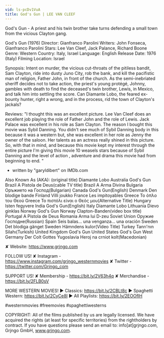 ```yaml
---
vid: ls-pcDv1VuA
title: God's Gun | LEE VAN CLEEF
---
```


God's Gun - A priest and his twin brother take turns defending a small town from the vicious Clayton gang.

God's Gun (1976)
Director: Gianfranco Parolini
Writers: John Fonseca, Gianfranco Parolini
Stars: Lee Van Cleef, Jack Palance, Richard Boone
Genre: Western
Country: Italy, Israel
Language: English
Release Date: 1976 (Italy)
Filming Location: Israel

Synopsis:
Intent on murder, the vicious cut-throats of the pitiless bandit, Sam Clayton, ride into dusty Juno City, rob the bank, and kill the pacifistic man of religion, Father John, in front of the church. As the semi-inebriated sheriff decides not to take action, the priest's young protégé, Johnny, gambles with death to find the deceased's twin brother, Lewis, in Mexico, and talk him into settling the score. Can Diamante Lobo, the feared ex-bounty hunter, right a wrong, and in the process, rid the town of Clayton's jackals?

Reviews:
"I thought this was an excellent picture. Lee Van Cleef does an excellent job playing the role of Father John and the role of Lewis. Jack Palace was excellent in his role as Sam Clayton. The reason I bought this movie was Sybil Danning. You didn't see much of Sybil Danning body in this because it was a western but, she was excellent in her role as Jenny the owner of the saloon. Her talents as an actress really shined in this picture. So, with that in mind, and because this movie kept my interest through the entire picture I'm giving this movie 10 weasels stars because of Sybil Danning and the level of action , adventure and drama this movie had from beginning to end. "
- written by "garyldibert" on IMDb.com

Also Known As (AKA):
(original title) Diamante Lobo
Australia God's Gun
Brazil A Pistola de Deus(cable TV title)
Brazil A Arma Divina
Bulgaria Оръжието на Господ(Bulgarian)
Canada God's Gun(English)
Denmark Den blodige bande
Finland Villi joukko
France Les impitoyables
Greece Το όπλο του Θεού
Greece Το πιστόλι είναι ο Θεός μου(Alternative Title)
Hungary Isten fegyvere
India God's Gun(English)
Italy Diamante Lobo
Lithuania Dievo ginklas
Norway God's Gun
Norway Clapton-Banden(video box title)
Portugal A Pistola de Deus
Romania Arma lui D-zeu
Soviet Union Оружие Господне(Russian)
Spain Seis balas... una venganza... una oración
Sweden Det blodiga gänget
Sweden Hämndens kulor(Video Title)
Turkey Tanrı'nın Silahı(Turkish)
United Kingdom God's Gun
United States God's Gun
West Germany Der Colt Gottes
Yugoslavia Heroj na crniot kolt(Macedonian)

✘ Website: https://www.grjngo.com

FOLLOW US!
✘ Instagram - https://www.instagram.com/grjngo_westernmovies
✘ Twitter - https://twitter.com/Grjngo_com

SUPPORT US!
✘ Membership - https://bit.ly/2V63h4q
✘ Merchandise - https://bit.ly/2FLB0sV

MORE WESTERN MOVIES! 
► Classics: https://bit.ly/2CBLt8c 
► Spaghetti Western: https://bit.ly/2CyCe8I 
► All Playlists: https://bit.ly/2EOOfIH 

#westernmovies #freemovies #spaghettiwesterns

COPYRIGHT: All of the films published by us are legally licensed. We have acquired the rights (at least for specific territories) from the rightholders by contract. If you have questions please send an email to: info[at]grjngo.com, Grjngo GmbH, www.grjngo.com.